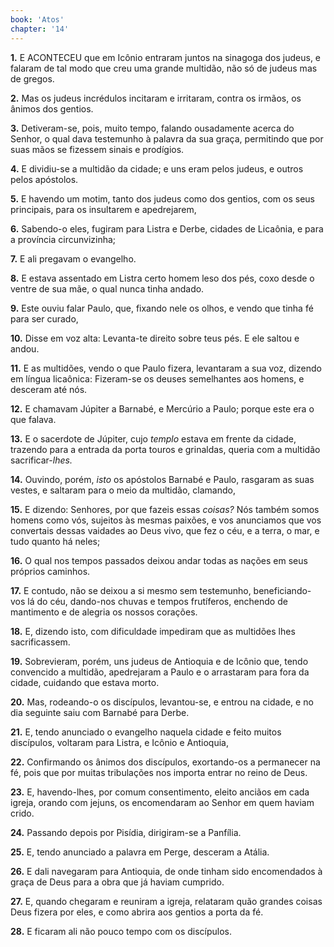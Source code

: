 ```yaml
---
book: 'Atos'
chapter: '14'
---
```


**1.** E ACONTECEU que em Icônio entraram juntos na sinagoga dos judeus, e falaram de tal modo que creu uma grande multidão, não só de judeus mas de gregos.

**2.** Mas os judeus incrédulos incitaram e irritaram, contra os irmãos, os ânimos dos gentios.

**3.** Detiveram-se, pois, muito tempo, falando ousadamente acerca do Senhor, o qual dava testemunho à palavra da sua graça, permitindo que por suas mãos se fizessem sinais e prodígios.

**4.** E dividiu-se a multidão da cidade; e uns eram pelos judeus, e outros pelos apóstolos.

**5.** E havendo um motim, tanto dos judeus como dos gentios, com os seus principais, para os insultarem e apedrejarem,

**6.** Sabendo-o eles, fugiram para Listra e Derbe, cidades de Licaônia, e para a província circunvizinha;

**7.** E ali pregavam o evangelho.

**8.** E estava assentado em Listra certo homem leso dos pés, coxo desde o ventre de sua mãe, o qual nunca tinha andado.

**9.** Este ouviu falar Paulo, que, fixando nele os olhos, e vendo que tinha fé para ser curado,

**10.** Disse em voz alta: Levanta-te direito sobre teus pés. E ele saltou e andou.

**11.** E as multidões, vendo o que Paulo fizera, levantaram a sua voz, dizendo em língua licaônica: Fizeram-se os deuses semelhantes aos homens, e desceram até nós.

**12.** E chamavam Júpiter a Barnabé, e Mercúrio a Paulo; porque este era o que falava.

**13.** E o sacerdote de Júpiter, cujo *templo* estava em frente da cidade, trazendo para a entrada da porta touros e grinaldas, queria com a multidão sacrificar-*lhes.*

**14.** Ouvindo, porém, *isto* os apóstolos Barnabé e Paulo, rasgaram as suas vestes, e saltaram para o meio da multidão, clamando,

**15.** E dizendo: Senhores, por que fazeis essas *coisas?* Nós também somos homens como vós, sujeitos às mesmas paixões, e vos anunciamos que vos convertais dessas vaidades ao Deus vivo, que fez o céu, e a terra, o mar, e tudo quanto há neles;

**16.** O qual nos tempos passados deixou andar todas as nações em seus próprios caminhos.

**17.** E contudo, não se deixou a si mesmo sem testemunho, beneficiando-vos lá do céu, dando-nos chuvas e tempos frutíferos, enchendo de mantimento e de alegria os nossos corações.

**18.** E, dizendo isto, com dificuldade impediram que as multidões lhes sacrificassem.

**19.** Sobrevieram, porém, uns judeus de Antioquia e de Icônio que, tendo convencido a multidão, apedrejaram a Paulo e o arrastaram para fora da cidade, cuidando que estava morto.

**20.** Mas, rodeando-o os discípulos, levantou-se, e entrou na cidade, e no dia seguinte saiu com Barnabé para Derbe.

**21.** E, tendo anunciado o evangelho naquela cidade e feito muitos discípulos, voltaram para Listra, e Icônio e Antioquia,

**22.** Confirmando os ânimos dos discípulos, exortando-os a permanecer na fé, pois que por muitas tribulações nos importa entrar no reino de Deus.

**23.** E, havendo-lhes, por comum consentimento, eleito anciãos em cada igreja, orando com jejuns, os encomendaram ao Senhor em quem haviam crido.

**24.** Passando depois por Pisídia, dirigiram-se a Panfília.

**25.** E, tendo anunciado a palavra em Perge, desceram a Atália.

**26.** E dali navegaram para Antioquia, de onde tinham sido encomendados à graça de Deus para a obra que já haviam cumprido.

**27.** E, quando chegaram e reuniram a igreja, relataram quão grandes coisas Deus fizera por eles, e como abrira aos gentios a porta da fé.

**28.** E ficaram ali não pouco tempo com os discípulos.